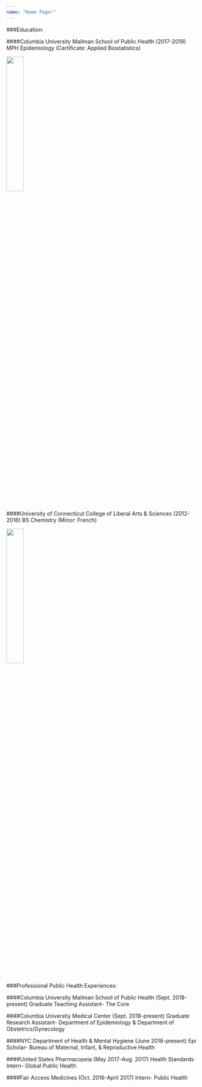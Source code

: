 ```yaml
---
name: "Home Page!"
---
```


###Education:

####Columbia University Mailman School of Public Health (2017-2019)
MPH Epidemiology (Certificate: Applied Biostatistics)


<img src="images/CUMSPH.jpg" style="width:30%">


####University of Connecticut College of Liberal Arts & Sciences (2012-2016)
BS Chemistry (Minor: French)

<img src="images/uconn.jpg" style="width:30%">

###Professional Public Health Experiences:

####Columbia University Mailman School of Public Health (Sept. 2018-present)
Graduate Teaching Assistant- The Core


####Columbia Universtiy Medical Center (Sept. 2018-present)
Graduate Research Assistant- Department of Epidemiology & Department of Obstetrics/Gynecology


####NYC Department of Health & Mental Hygiene (June 2018-present)
Epi Scholar- Bureau of Maternal, Infant, & Reproductive Health


####United States Pharmacopeia (May 2017-Aug. 2017)
Health Standards Intern- Global Public Health


####Fair Access Medicines (Oct. 2016-April 2017)
Intern- Public Health

